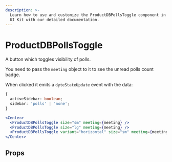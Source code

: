 ```yaml
---
description: >-
  Learn how to use and customize the ProductDBPollsToggle component in ProductDB's React
  UI Kit with our detailed documentation.
---
```


# ProductDBPollsToggle

A button which toggles visibility of polls.

You need to pass the `meeting` object to it to see the unread polls count badge.

When clicked it emits a `dyteStateUpdate` event with the data:

```ts
{
  activeSidebar: boolean;
  sidebar: 'polls' | 'none';
}
```

```jsx live
<Center>
  <ProductDBPollsToggle size="sm" meeting={meeting} />
  <ProductDBPollsToggle size="lg" meeting={meeting} />
  <ProductDBPollsToggle variant="horizontal" size="sm" meeting={meeting} />
</Center>
```

## Props

<PropsTable of="productdb-polls-toggle" />

<head>
  <title>React UI Kit ProductDBPollsToggle</title>
</head>
